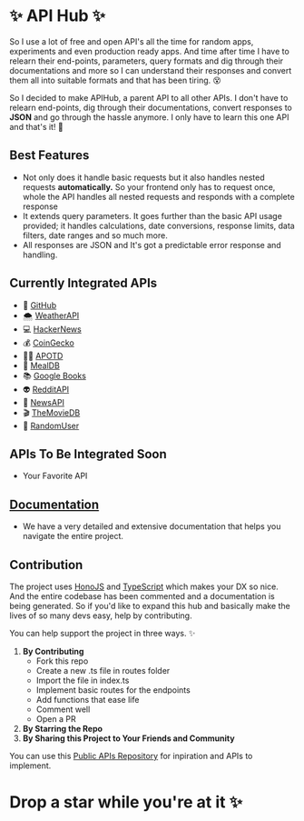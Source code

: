 
# ✨ API Hub ✨

So I use a lot of free and open API's all the time for random apps, experiments and even production ready apps. And time after time I have to relearn their end-points, parameters, query formats and dig through their documentations and more so I can understand their responses and convert them all into suitable formats and that has been tiring. 😵

So I decided to make APIHub, a parent API to all other APIs. I don't have to relearn end-points, dig through their documentations, convert responses to **JSON** and go through the hassle anymore. I only have to learn this one API and that's it! 🥳

## Best Features
* Not only does it handle basic requests but it also handles nested requests **automatically.** So your frontend only has to request once, whole the API handles all nested requests and responds with a complete response 
* It extends query parameters. It goes further than the basic API usage provided; it handles calculations, date conversions, response limits, data filters, date ranges and so much more. 
* All responses are JSON and It's got a predictable error response and handling.

## Currently Integrated APIs

* 🐙 [GitHub](https://api.github.com/) 
* 🌨  [WeatherAPI](https://api.weatherapi.com/)
* 💻  [HackerNews](https://hacker-news.firebaseio.com/) 
* 💰 [CoinGecko](https://api.coingecko.com/)
* 👩‍🚀 [APOTD](https://api.nasa.gov/) 
* 🥙 [MealDB](https://themealdb.com)
* 📚 [Google Books](https://www.googleapis.com)
* 👽 [RedditAPI](https://www.reddit.com)
* 📰 [NewsAPI](https://newsapi.org)
* 🎬 [TheMovieDB](https://api.themoviedb.org)
* 👤 [RandomUser](https://randomuser.me/)

## APIs To Be Integrated Soon 
* Your Favorite API

## [Documentation](https://apihub-seven.vercel.app/)
* We have a very detailed and extensive documentation that helps you navigate the entire project.

## Contribution 
The project uses [HonoJS](https://hono.dev/) and [TypeScript](https://www.typescriptlang.org/) which makes your DX so nice. And the entire codebase has been commented and a documentation is being generated. So if you'd like to expand this hub and basically make the lives of so many devs easy, help by contributing. 

You can help support the project in three ways. ✨
1. **By Contributing** 
    * Fork this repo
    * Create a new .ts file in routes folder
    * Import the file in index.ts 
    * Implement basic routes for the endpoints 
    * Add functions that ease life
    * Comment well
    * Open a PR
1. **By Starring the Repo** 
1. **By Sharing this Project to Your Friends and Community**

You can use this [Public APIs Repository](https://github.com/public-apis/public-apis) for inpiration and APIs to implement.

# Drop a star while you're at it ✨